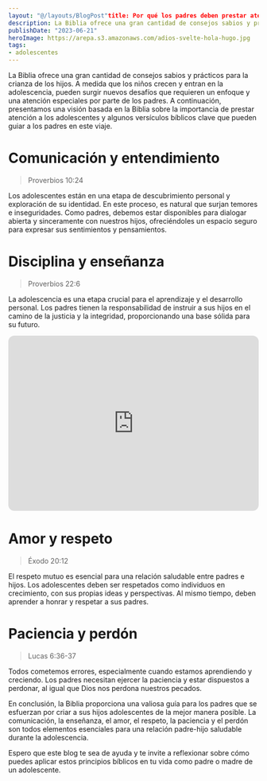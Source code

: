```yaml
---
layout: "@/layouts/BlogPost"title: Por qué los padres deben prestar atención a los adolescentes - Una perspectiva bíblica.
description: La Biblia ofrece una gran cantidad de consejos sabios y prácticos para la crianza de los hijos. A medida que los niños crecen y entran en la adolescencia, pueden surgir nuevos desafíos que requieren un enfoque y una atención especiales por parte de los padres. A continuación, presentamos una visión basada en la Biblia sobre la importancia de prestar atención a los adolescentes y algunos versículos bíblicos clave que pueden guiar a los padres en este viaje.
publishDate: "2023-06-21"
heroImage: https://arepa.s3.amazonaws.com/adios-svelte-hola-hugo.jpg
tags:
- adolescentes
---
```


La Biblia ofrece una gran cantidad de consejos sabios y prácticos para la crianza de los hijos. A medida que los niños crecen y entran en la adolescencia, pueden surgir nuevos desafíos que requieren un enfoque y una atención especiales por parte de los padres. A continuación, presentamos una visión basada en la Biblia sobre la importancia de prestar atención a los adolescentes y algunos versículos bíblicos clave que pueden guiar a los padres en este viaje.

# Comunicación y entendimiento

> Proverbios 10:24

Los adolescentes están en una etapa de descubrimiento personal y exploración de su identidad. En este proceso, es natural que surjan temores e inseguridades. Como padres, debemos estar disponibles para dialogar abierta y sinceramente con nuestros hijos, ofreciéndoles un espacio seguro para expresar sus sentimientos y pensamientos.

# Disciplina y enseñanza

> Proverbios 22:6

La adolescencia es una etapa crucial para el aprendizaje y el desarrollo personal. Los padres tienen la responsabilidad de instruir a sus hijos en el camino de la justicia y la integridad, proporcionando una base sólida para su futuro.

<iframe
		style="border-radius:12px"
		src="https://open.spotify.com/embed/episode/1wX40YEjWmeK9ux2tTW9QR?utm_source=generator&theme=0"
		width="100%"
		height="352"
		frameBorder="0"
		allowfullscreen=""
		allow="autoplay; clipboard-write; encrypted-media; fullscreen; picture-in-picture"
		loading="lazy"></iframe>


# Amor y respeto

> Éxodo 20:12 

El respeto mutuo es esencial para una relación saludable entre padres e hijos. Los adolescentes deben ser respetados como individuos en crecimiento, con sus propias ideas y perspectivas. Al mismo tiempo, deben aprender a honrar y respetar a sus padres.

# Paciencia y perdón

> Lucas 6:36-37 

Todos cometemos errores, especialmente cuando estamos aprendiendo y creciendo. Los padres necesitan ejercer la paciencia y estar dispuestos a perdonar, al igual que Dios nos perdona nuestros pecados.

En conclusión, la Biblia proporciona una valiosa guía para los padres que se esfuerzan por criar a sus hijos adolescentes de la mejor manera posible. La comunicación, la enseñanza, el amor, el respeto, la paciencia y el perdón son todos elementos esenciales para una relación padre-hijo saludable durante la adolescencia.

Espero que este blog te sea de ayuda y te invite a reflexionar sobre cómo puedes aplicar estos principios bíblicos en tu vida como padre o madre de un adolescente.